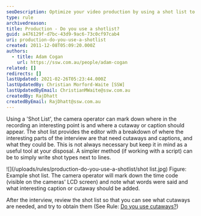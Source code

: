 ```yaml
---
seoDescription: Optimize your video production by using a shot list to plan and track interesting moments, cutaways, and captions.
type: rule
archivedreason:
title: Production - Do you use a shotlist?
guid: a476129f-d7bc-43d9-9ac6-73c0cf97cab4
uri: production-do-you-use-a-shotlist
created: 2011-12-08T05:09:20.000Z
authors:
  - title: Adam Cogan
    url: https://ssw.com.au/people/adam-cogan
related: []
redirects: []
lastUpdated: 2021-02-26T05:23:44.000Z
lastUpdatedBy: Christian Morford-Waite [SSW]
lastUpdatedByEmail: ChristianMWaite@ssw.com.au
createdBy: RajDhatt
createdByEmail: RajDhatt@ssw.com.au
---
```


Using a 'Shot List', the camera operator can mark down where in the recording an interesting point is and where a cutaway or caption should appear.
The shot list provides the editor with a breakdown of where the interesting parts of the interview are that need cutaways and captions, and what they could be. This is not always necessary but keep it in mind as a useful tool at your disposal. A simpler method (if working with a script) can be to simply write shot types next to lines.

![](/uploads/rules/production-do-you-use-a-shotlist/shot list.jpg)
Figure: Example shot list. The camera operator will mark down the time code (visible on the cameras' LCD screen) and note what words were said and what interesting caption or cutaway should be added.

After the interview, review the shot list so that you can see what cutaways are needed, and try to obtain them (See Rule: [Do you use cutaways?](/production-post-production-do-you-use-cutaways-aka-removing-the-talking-head))
